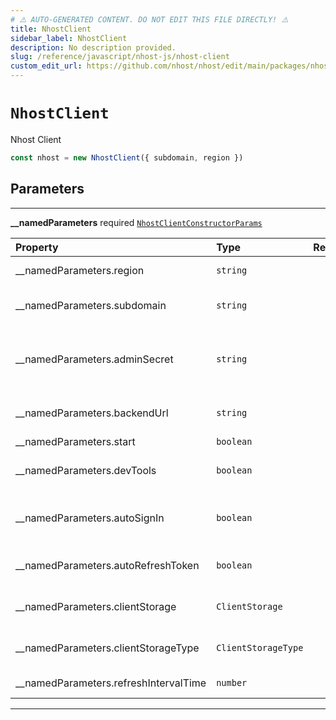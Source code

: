 ```yaml
---
# ⚠️ AUTO-GENERATED CONTENT. DO NOT EDIT THIS FILE DIRECTLY! ⚠️
title: NhostClient
sidebar_label: NhostClient
description: No description provided.
slug: /reference/javascript/nhost-js/nhost-client
custom_edit_url: https://github.com/nhost/nhost/edit/main/packages/nhost-js/src/core/nhost-client.ts#L9
---
```


# `NhostClient`

Nhost Client

```ts
const nhost = new NhostClient({ subdomain, region })
```

## Parameters

---

**<span className="parameter-name">\_\_namedParameters</span>** <span className="optional-status">required</span> [`NhostClientConstructorParams`](/reference/docgen/javascript/nhost-js/types/nhost-client-constructor-params)

| Property                                                                                                            | Type                | Required | Notes                                                                                                                          |
| :------------------------------------------------------------------------------------------------------------------ | :------------------ | :------: | :----------------------------------------------------------------------------------------------------------------------------- |
| <span className="parameter-name"><span className="light-grey">\_\_namedParameters.</span>region</span>              | `string`            |          | App region (e.g., eu-central-1) Not required in development                                                                    |
| <span className="parameter-name"><span className="light-grey">\_\_namedParameters.</span>subdomain</span>           | `string`            |          | App subdomain (e.g, ieingiwnginwnfnegqwvdqwdwq) Use "localhost" in development                                                 |
| <span className="parameter-name"><span className="light-grey">\_\_namedParameters.</span>adminSecret</span>         | `string`            |          | When set, the admin secret is sent as an header, `x-hasura-admin-secret`, for all requests to GraphQL, Storage, and Functions. |
| <span className="parameter-name"><span className="light-grey">\_\_namedParameters.</span>backendUrl</span>          | `string`            |          | Nhost backend URL Will be deprecated in favor of `subdomain` and `region`                                                      |
| <span className="parameter-name"><span className="light-grey">\_\_namedParameters.</span>start</span>               | `boolean`           |          |                                                                                                                                |
| <span className="parameter-name"><span className="light-grey">\_\_namedParameters.</span>devTools</span>            | `boolean`           |          | Activate devTools e.g. the ability to connect to the xstate inspector                                                          |
| <span className="parameter-name"><span className="light-grey">\_\_namedParameters.</span>autoSignIn</span>          | `boolean`           |          | When set to true, will parse the url on startup to check if it contains a refresh token to start the session with              |
| <span className="parameter-name"><span className="light-grey">\_\_namedParameters.</span>autoRefreshToken</span>    | `boolean`           |          | When set to true, will automatically refresh token before it expires                                                           |
| <span className="parameter-name"><span className="light-grey">\_\_namedParameters.</span>clientStorage</span>       | `ClientStorage`     |          | Object where the refresh token will be persisted and read locally.                                                             |
| <span className="parameter-name"><span className="light-grey">\_\_namedParameters.</span>clientStorageType</span>   | `ClientStorageType` |          | Define a way to get information about the refresh token and its exipration date.                                               |
| <span className="parameter-name"><span className="light-grey">\_\_namedParameters.</span>refreshIntervalTime</span> | `number`            |          | Time interval until token refreshes, in seconds                                                                                |

---
